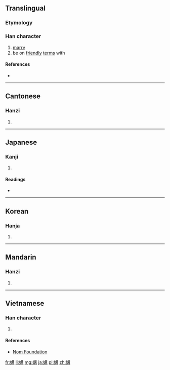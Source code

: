 ==Translingual==

===Etymology===
{{Han compound|女|冓|c1=s|c2=p|t1=female|ls=psc}}

===Han character===
{{Han char|rn=38|rad=女|as=10|sn=13|four=4545<sub>7</sub>|canj=女廿廿月 (VTTB)|ids=⿰[[女]][[冓]]}}

# [[marry]]
# be on [[friendly]] [[term]]s with

====References====
* {{Han ref|kx=0268.280|dkj=06597|dj=0536.050|hdz=21070.090|uh=5ABE|ud=23230|bh=B6FC|bd=46844}}

----

==Cantonese==

===Hanzi===
{{yue-hanzi|jyut=|y=gau3}}

# {{defn|lang=yue|sort=女10}}

----

==Japanese==

===Kanji===
{{ja-kanji|grade=|rs=女10}}

# {{defn|lang=ja|sort=女10}}

====Readings====
* {{ja-readings|on=[[こう]] (kō)|kun=[[よしみ]] (yoshimi)}}

----

==Korean==

===Hanja===
{{ko-hanja|hangeul=구|rv=gu|mr=ku}}

# {{defn|lang=ko|sort=女10}}

----

==Mandarin==

===Hanzi===
{{cmn-hanzi|pin=[[gòu]] ([[gou4]])|wg=kou<sup>4</sup>}}

# {{defn|lang=cmn|sort=女10}}

----

==Vietnamese==

===Han character===
{{vi-readings|rs=女10| hanviet = cấu}}

# {{defn|lang=vi|sort=女10}}

====References====
* [http://nomfoundation.org/common/nom_details.php?codepoint=5abe Nom Foundation]

[[fr:媾]]
[[li:媾]]
[[mg:媾]]
[[ja:媾]]
[[pl:媾]]
[[zh:媾]]